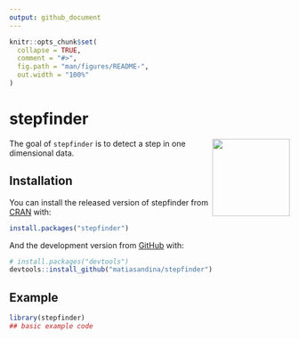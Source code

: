 ```yaml
---
output: github_document
---
```


```r
knitr::opts_chunk$set(
  collapse = TRUE,
  comment = "#>",
  fig.path = "man/figures/README-",
  out.width = "100%"
)
```
# stepfinder

<img src='man/figures/logo.png' align="right" height="139" />

<!-- badges: start -->
<!-- badges: end -->

The goal of `stepfinder` is to detect a step in one dimensional data. 

## Installation

You can install the released version of stepfinder from [CRAN](https://CRAN.R-project.org) with:

``` r
install.packages("stepfinder")
```

And the development version from [GitHub](https://github.com/) with:

``` r
# install.packages("devtools")
devtools::install_github("matiasandina/stepfinder")
```

## Example


```r
library(stepfinder)
## basic example code
```

